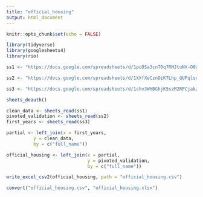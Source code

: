 ```yaml
---
title: "official_housing"
output: html_document
---
```


```r
knitr::opts_chunk$set(echo = FALSE)
```


```r
library(tidyverse)
library(googlesheets4)
library(rio)
```


```r
ss1 <- "https://docs.google.com/spreadsheets/d/1pcDSa3cnT0q7RMJtuNX-O0aE2otdhl1AuhRyEp-KqZA/edit#gid=1174393477"

ss2 <- "https://docs.google.com/spreadsheets/d/1XXfXeCznOiK7Lhp_QUPqlsqiPwMWIUWM48pTkADdPmY/edit#gid=1449741562"

ss3 <- "https://docs.google.com/spreadsheets/d/1chv3WHBGhjK5szM2RPCjakzHBCChfmZGjBy04i0RRDw/edit#gid=1546540256"

sheets_deauth()

clean_data <- sheets_read(ss1) 
pivoted_validation <- sheets_read(ss2)
first_years <- sheets_read(ss3)

```


```r

partial <- left_join(x = first_years,
          y = clean_data,
          by = c("full_name"))

official_housing <- left_join(x = partial,
                              y = pivoted_validation,
                              by = c("full_name")) 

```


```r

write_excel_csv2(official_housing, path = "official_housing.csv") 

convert("official_housing.csv", "official_housing.xlsx")

```





